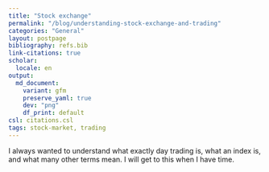 ```yaml
---
title: "Stock exchange"
permalink: "/blog/understanding-stock-exchange-and-trading"
categories: "General"
layout: postpage
bibliography: refs.bib
link-citations: true
scholar:
  locale: en
output:
  md_document:
    variant: gfm
    preserve_yaml: true
    dev: "png"
    df_print: default
csl: citations.csl
tags: stock-market, trading
---
```


I always wanted to understand what exactly day trading is, what an index is, and what many other terms mean. I will get to this when I have time. 